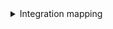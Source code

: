 <details>

<summary> Integration mapping </summary>

```yaml showLineNumbers
resources:
  - kind: project
    selector:
      query: "true"
    port:
      entity:
        mappings:
          identifier: .path_with_namespace | gsub(" "; "")
          title: .name
          blueprint: '"service"'
          properties:
            url: .web_url
            description: .description
            language: .__languages | to_entries | max_by(.value) | .key
            namespace: .namespace.name
            fullPath: .namespace.full_path
            defaultBranch: .default_branch
  - kind: pipeline
    selector:
      query: "true"
    port:
      entity:
        mappings:
          identifier: .id | tostring
          title: .title // (.id | tostring)
          blueprint: '"gitlabPipeline"'
          properties:
            creator: .user.name
            status: .status
            createdAt: .created_at
            updatedAt: .updated_at
            description: .description
            link: .web_url
          relations:
            service: .__project.path_with_namespace | gsub(" "; "")
  - kind: job
    selector:
      query: "true"
    port:
      entity:
        mappings:
          identifier: .id | tostring
          title: .name
          blueprint: '"gitlabJob"'
          properties:
            creator: .user.name
            startedAt: .started_at
            updatedAt: .updated_at
            finishedAt: .finished_at
            stage: .stage
            status: .status
            link: .web_url
          relations:
            pipeline: .pipeline.id | tostring
```

</details>
